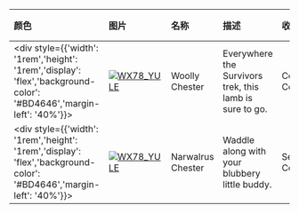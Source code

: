 | 颜色                                                                                                                        | 图片                                                                                                                                                     | 名称              | 描述                                                    | 收集               | 品质    | 交易 |
| :-------------------------------------------------------------------------------------------------------------------------- | :------------------------------------------------------------------------------------------------------------------------------------------------------- | :---------------- | :------------------------------------------------------ | :----------------- | :------ | :--- |
| <div style={{'width': '1rem','height': '1rem','display': 'flex','background-color': '#BD4646','margin-left': '40%'}}></div> | [![WX78_YULE](https://items.kleientertainment.com/images/DST/CHESTER_LAMB/small)](https://items.kleientertainment.com/images/DST/CHESTER_LAMB/small)     | Woolly Chester    | Everywhere the Survivors trek, this lamb is sure to go. | Cottage Collection | Elegant | 否   |
| <div style={{'width': '1rem','height': '1rem','display': 'flex','background-color': '#BD4646','margin-left': '40%'}}></div> | [![WX78_YULE](https://items.kleientertainment.com/images/DST/CHESTER_WALRUS/small)](https://items.kleientertainment.com/images/DST/CHESTER_WALRUS/small) | Narwalrus Chester | Waddle along with your blubbery little buddy.           | Seaside Collection | Elegant | 否   |
